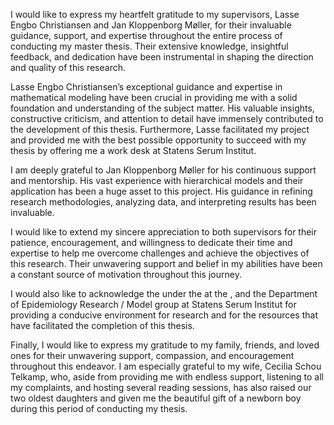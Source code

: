 \phantomsection
\section*{Acknowledgements}
\addcontentsline{toc}{section}{Acknowledgements}

I would like to express my heartfelt gratitude to my supervisors, Lasse Engbo Christiansen and Jan Kloppenborg Møller, for their invaluable guidance, support, and expertise throughout the entire process of conducting my master thesis. Their extensive knowledge, insightful feedback, and dedication have been instrumental in shaping the direction and quality of this research.

Lasse Engbo Christiansen's exceptional guidance and expertise in mathematical modeling have been crucial in providing me with a solid foundation and understanding of the subject matter. His valuable insights, constructive criticism, and attention to detail have immensely contributed to the development of this thesis. Furthermore, Lasse facilitated my project and provided me with the best possible opportunity to succeed with my thesis by offering me a work desk at Statens Serum Institut.

I am deeply grateful to Jan Kloppenborg Møller for his continuous support and mentorship. His vast experience with hierarchical models and their application has been a huge asset to this project. His guidance in refining research methodologies, analyzing data, and interpreting results has been invaluable.

I would like to extend my sincere appreciation to both supervisors for their patience, encouragement, and willingness to dedicate their time and expertise to help me overcome challenges and achieve the objectives of this research. Their unwavering support and belief in my abilities have been a constant source of motivation throughout this journey.

I would also like to acknowledge the \sectiondescriber  under the \departmentdescriber  at the \universitydescriber, and the Department of Epidemiology Research / Model group at Statens Serum Institut for providing a conducive environment for research and for the resources that have facilitated the completion of this thesis.

Finally, I would like to express my gratitude to my family, friends, and loved ones for their unwavering support, compassion, and encouragement throughout this endeavor. I am especially grateful to my wife, Cecilia Schou Telkamp, who, aside from providing me with endless support, listening to all my complaints, and hosting several reading sessions, has also raised our two oldest daughters and given me the beautiful gift of a newborn boy during this period of conducting my thesis.

\clearpage 